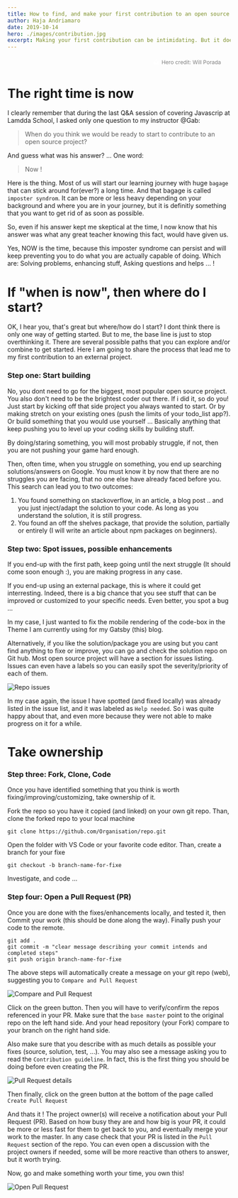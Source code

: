 ```yaml
---
title: How to find, and make your first contribution to an open source project.
author: Haja Andriamaro
date: 2019-10-14
hero: ./images/contribution.jpg
excerpt: Making your first contribution can be intimidating. But it does not need to be so, really ...
---
```

<div style="width:80%;display:flex;justify-content:flex-end;padding-left:100px;">
<a style="margin-right:0px;width:170px;color:grey;text-decoration:none;padding:4px 6px;font-size:12px;line-height:1.2;display:inline-block;border-radius:3px" href="https://unsplash.com/@will0629?utm_medium=referral&amp;utm_campaign=photographer-credit&amp;utm_content=creditBadge" target="_blank"><span style="display:inline-block;padding:2px 3px"><svg xmlns="http://www.w3.org/2000/svg" style="height:12px;width:auto;position:relative;vertical-align:middle;top:-2px;fill:white" viewBox="0 0 32 32"><title>unsplash-logo</title><path d="M10 9V0h12v9H10zm12 5h10v18H0V14h10v9h12v-9z"></path></svg></span><span style="display:inline-block;padding:2px 3px">Hero credit: Will Porada</span></a>
</div>


# The right time is now 

I clearly remember that during the last Q&A session of covering Javascrip at Lamdda School, I asked only one question to 
my instructor @Gab:

> When do you think we would be ready to start to contribute to an open source project?

And guess what was his answer?  ... One word:

> Now !

Here is the thing. Most of us will start our learning journey with huge `bagage` that can stick around 
for(ever?) a long time. And that bagage is called `imposter syndrom`. 
It can be more or less heavy depending on your background and where you are in your journey, 
but it is definitly something that you want to get rid of as soon as possible.

So, even if his answer kept me skeptical at the time, I now know that his answer was what any great teacher 
knowing this fact, would have given us.

Yes, NOW is the time, because this imposter syndrome can persist and will keep preventing you to do 
what you are actually capable of doing. Which are: Solving problems, enhancing stuff, Asking questions and helps ... !

# If "when is now", then where do I start?

OK, I hear you, that's great but where/how do I start? I dont think there is only one way of getting started. 
But to me, the base line is just to stop overthinking it. There are several possible paths that you can explore 
and/or combine to get started. Here I am going to share the process that lead me to my first contribution to an external project.

### Step one: Start building

No, you dont need to go for the biggest, most popular open source project. You also don't need to be
the brightest coder out there. If i did it, so do you! 
Just start by kicking off that side project you always wanted to start. Or by making stretch on your existing ones (push the limits of your todo_list app?). 
Or build something that you would use yourself ... Basically anything that keep pushing you to level up your coding skills by building stuff.

By doing/staring something, you will most probably struggle, if not, then you are not pushing your game hard enough.  

Then, often time, when you struggle on something, you end up searching solutions/answers on Google. 
You must know it by now that there are no struggles you are facing, that no one else have already faced before you.
This search can lead you to two outcomes:

1. You found something on stackoverflow, in an article, a blog post .. and you just inject/adapt the solution to your code. As long as you understand the solution, it is still progress.
2. You found an off the shelves package, that provide the solution, partially or entirely (I will write an article about npm packages on beginners).

### Step two: Spot issues, possible enhancements

If you end-up with the first path, keep going until the next struggle (It should come soon enough :), you are making
progress in any case.

If you end-up using an external package, this is where it could get interresting. 
Indeed, there is a big chance that you see stuff that can be improved or customized to your specific needs. 
Even better, you spot a bug ...

In my case, I just wanted to fix the mobile rendering of the code-box in the Theme I am currently using for 
my Gatsby (this) blog. 

Alternatively, if you like the solution/package you are using but you cant find anything to fixe or improve, you can 
go and check the solution repo on Git hub. 
Most open source project will have a section for issues listing. Issues can even have a labels
so you can easily spot the severity/priority of each of them.

<div className="Image__Small">
  <img
    src="./images/issues-3.png"
    alt="Repo issues"
  />
</div>

In my case again, the issue I have spotted (and fixed locally) was already listed in the issue list, and it was labeled as `Help needed`. 
So i was quite happy about that, and even more because they were not able to make progress on it for a while. 


# Take ownership

### Step three: Fork, Clone, Code

Once you have identified something that you think is worth fixing/improving/customizing, take ownership of it. 

Fork the repo so you have it copied (and linked) on your own git repo. Than, clone the forked repo to your local machine
```
git clone https://github.com/Organisation/repo.git
```

Open the folder with VS Code or your favorite code editor. Than, create a branch for your fixe

```
git checkout -b branch-name-for-fixe
```

Investigate, and code ...

### Step four: Open a Pull Request (PR)

Once you are done with the fixes/enhancements locally, and tested it, then Commit your work (this should be done along the way).
Finally push your code to the remote.

```
git add .
git commit -m "clear message describing your commit intends and completed steps"
git push origin branch-name-for-fixe
```

The above steps will automatically create a message on your git repo (web), suggesting you to `Compare and Pull Request`

<div className="Image__Small">
  <img
    src="./images/CPR.png"
    alt="Compare and Pull Request"
  />
</div>

Click on the green button. Then you will have to verify/confirm the repos referenced in your PR. Make sure that the 
`base master` point to the original repo on the left hand side. And your head repository (your Fork) compare to your branch
on the right hand side.

Also make sure that you describe with as much details as possible your fixes (source, solution, test, ...). You may also 
see a message asking you to read the `Contribution guideline`. In fact, this is the first thing you should be doing before even
creating the PR.

<div className="Image__Small">
  <img
    src="./images/PR-details.png"
    alt="Pull Request details"
  />
</div>

Then finally, click on the green button at the bottom of the page called `Create Pull Request`

And thats it ! The project owner(s) will receive a notification about your Pull Request (PR). 
Based on how busy they are and how big is your PR, it could be more or less fast for them to get back to you, and eventually merge your work to the master.
In any case check that your PR is listed in the `Pull Request` section of the repo. You can even open a discussion with the project owners if needed, 
some will be more reactive than others to answer, but it worth trying.

Now, go and make something worth your time, you own this! 

<div className="Image__Small">
  <img
    src="./images/OPR.png"
    alt="Open Pull Request"
  />
</div>